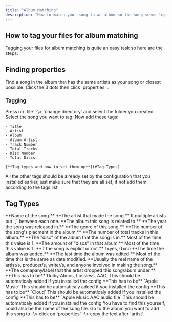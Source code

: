 ```yaml
---
title: "Album Matching"
description: "How to match your song to an album so the song seems legit and you get animated cover. (if the album has one)"
---
```


## How to tag your files for album matching

Tagging your files for album matching is quite an easy task so here are the steps:

## Finding properties

<Steps>
  <Step title="Open apple music" stepNumber={1}>
    
  </Step>
  <Step title="Go to the album you want to add the song to." stepNumber={2}>
    
  </Step>
  <Step title="Find a good song to use." stepNumber={3}>
    Find a song in the album that has the same artists as your song or closest possible.
  </Step>
  <Step title="Open properties" stepNumber={4}>
    Click the 3 dots then click `properties` .
  </Step>
</Steps>

### Tagging

<Steps>
  <Step title="Open Mp3Tag">
    
  </Step>
  <Step title="Add your files">
    Press on `file` -\> `change directory` and select the folder you created.
  </Step>
  <Step title="Select your song">
    Select the song you want to tag.
  </Step>
  <Step title="Add the custom tags">
    Now add these tags:

    - Title
    - Artist
    - Album
    - Album Artist
    - Track Number
    - Total Tracks
    - Disc Number
    - Total Discs

    [**Tag types and how to set them up**](#Tag-Types)
  </Step>
  <Step title="Verify all tags">
    All the other tags should be already set by the configuration that you installed earlier, just make sure that they are all set, if not add them according to the tags list
  </Step>
</Steps>

## Tag Types

<ParamField query="TITLE" body="You have to find this yourself, could also be the name of the song file." type="string" required>
  **Name of the song.**
</ParamField>

<ParamField query="ARTIST" type="string" required>
  **The artist that made the song.**

  <Info>
    If multiple artists put `,` between each one.
  </Info>
</ParamField>

<ParamField query="ALBUM" type="string" required>
  **The album this song is related to.**
</ParamField>

<ParamField query="YEAR" type="value" required>
  **The year the song was released in.**
</ParamField>

<ParamField query="GENRE" type="string" required>
  **The genre of this song.**
</ParamField>

<ParamField query="TRACK" type="value" required>
  **The number of the song's placment in the album.**
</ParamField>

<ParamField query="TOTALTRACKS" type="value">
  **The number of total tracks in this album.**
</ParamField>

<ParamField query="DISCNUMBER" default="1" type="value" placeholder="1">
  **The "disc" of the album that the song is in.**

  <Info>
    Most of the time this value is 1.
  </Info>
</ParamField>

<ParamField query="TOTALDISCS" default="1" type="value" placeholder="1">
  **The amount of "discs" in that album.**

  <Info>
    Most of the time this value is 1.
  </Info>
</ParamField>

<ParamField query="ITUNESADVISORY" type="boolean">
  **If the song is explict or not.**

  <Info>
    1=yes, 0=no
  </Info>
</ParamField>

<ParamField query="DATE ADDED" type="string">
  **The time the album was added.**
</ParamField>

<ParamField query="DATE MODIFIED" type="string">
  **The last time the album was edited.**

  <Info>
    Most of the time this is the same as date modified.
  </Info>
</ParamField>

<ParamField query="COMPOSER" type="string">
  **Usually the real name of the artist/s, producer/s, writer/s, and anyone involved in making the song.**
</ParamField>

<ParamField query="COPYRIGHT" type="string" required="false">
  **The comapany/label that the artist dropped this song/abum under.**
</ParamField>

<ParamField query="AUDIO FORMATS" type="string" required>
  **This has to be**`Dolby Atmos, Lossless, AAC`

  <Info>
    This should be automaticaly added if you installed the config
  </Info>
</ParamField>

<ParamField query="CLOUD STATUS" type="string" required>
  **This has to be** `Apple Music`

  <Info>
    This should be automaticaly added if you installed the config
  </Info>
</ParamField>

<ParamField query="LOCATION" type="string" required>
  **This has to be** `Cloud`

  <Info>
    This should be automaticaly added if you installed the config
  </Info>
</ParamField>

<ParamField query="KIND" type="string" required>
  **This has to be** `Apple Music AAC audio file`

  <Info>
    This should be automaticaly added if you installed the config
  </Info>
</ParamField>

<Card title="Title">
  You have to find this yourself, could also be the name of the song file.
</Card>

<Card title="Artist">
  Go to the album you want to add this song to -\> click on `properties` -\> copy the text after `artist`
</Card>

<Card title="New Card">
  
</Card>